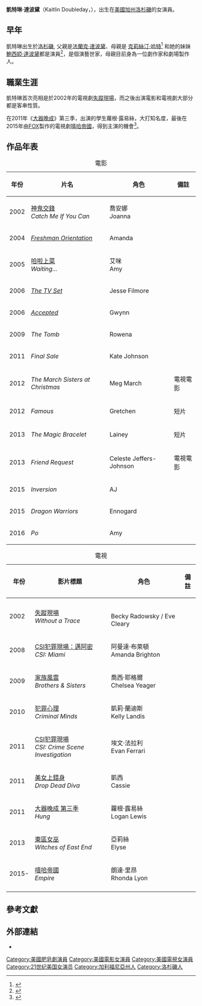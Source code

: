 {{藝人
| 姓名 = 凱特琳·達波黛
| 英文名 =Kaitlin Doubleday
| 外文名 =Kaitlin Janette Doubleday<br>凱特琳·珍妮特·達波黛
| 類型 = 女演員
| image = Kaitlin Doubleday (26335979012).jpg
| imagesize= 
| caption    = 
| 國籍 = {{USA}}
| 綽号 = 
| 籍貫 =
| 出生日期 = {{Birth_date_and_age|1984|7|19}}
| 出生地點 = {{USA}}[[加州|加州]][[洛杉磯|洛杉磯]]
| 逝世日期 =
| 逝世地點 =
| 父母 = 
| 教育程度 = 
| 宗教信仰 = 
| 配偶 = 
| 出道作 = [[失蹤現場|失蹤現場]]
| 出道日期 =
| 代表作 = [[大器晚成_(美國電視劇)|大器晚成]] 第三季
| 活躍年代 = 2002年至今
| 唱片公司 =
| 經紀公司 =
| 網站 = 
| IMDb = 1291974
| 電視節目 =
| 舞臺劇 = 
| 書籍 =
| academyawards = 
| goldenglobeawards=
| baftaawards=
| emmyawards=
| sagawards=
| awards=
}}
{{中文譯名
| putonghua  = 凯瑟琳·道布尔迪
| taiwan     = 凱琳·達波黛
| cantonese  = 
|}}

'''凱特琳·達波黛'''（Kaitlin Doubleday，{{bd|1984年|7月19日|||catIdx=H}}），出生在[[美國|美國]][[加州|加州]][[洛杉磯|洛杉磯]]的女演員。

== 早年 ==
凱特琳出生於[[洛杉磯|洛杉磯]], 父親是[[法蘭克·達波黛|法蘭克·達波黛]]、母親是 [[克莉絲汀·哈特|克莉絲汀·哈特]]<ref name=tvg>{{cite web|url=http://www.tvguide.com/celebrities/kaitlin-doubleday/bio/248734|title=Kaitlin Doubleday|work=TV Guide|accessdate=11 January 2015|archive-date=2019-06-01|archive-url=https://web.archive.org/web/20190601201213/https://www.tvguide.com/celebrities/kaitlin-doubleday/bio/248734/}}</ref> 和她的妹妹[[鮑西婭·達波黛|鮑西婭·達波黛]]都是演員<ref name="TorontoStar">{{Cite news | last = Ouzounian | first = Richard | title = Portia Doubleday: Michael Cera's transformer | newspaper = [[Toronto_Star|Toronto Star]] | location = [[Toronto|Toronto]] | date = January 5, 2010 | url = http://www.thestar.com/entertainment/movies/article/745966--portia-doubleday-michael-cera-s-transformer | accessdate = January 7, 2010 | archive-date = 2012-10-19 | archive-url = https://web.archive.org/web/20121019175604/http://www.thestar.com/entertainment/movies/article/745966--portia-doubleday-michael-cera-s-transformer | dead-url = no }}</ref>，是個演藝世家，母親目前身為一位劇作家和劇場製作人。
== 職業生涯 ==
凱特琳首次亮相是於2002年的電視劇[[失蹤現場|失蹤現場]]，而之後出演電影和電視劇大部分都是客串性質。

在2011年《[[大器晚成_(美國電視劇)|大器晚成]]》第三季，出演的學生蘿根·露易絲，大打知名度，最後在2015年由[[福斯國際電視網|FOX]]製作的電視劇[[嘻哈帝國|嘻哈帝國]]，得到主演的機會<ref>{{cite web|url=http://deadline.com/2014/03/kaitlin-doubleday-joins-fox-drama-pilot-empire-regina-hall-in-fxs-married-697294/|title=Kaitlin Doubleday Joins Fox Drama Pilot ‘Empire'; Regina Hall In FX’s ‘Married’|author=The Deadline Team|work=Deadline|accessdate=11 January 2015|archive-date=2015-08-16|archive-url=https://web.archive.org/web/20150816044820/http://deadline.com/2014/03/kaitlin-doubleday-joins-fox-drama-pilot-empire-regina-hall-in-fxs-married-697294/|dead-url=no}}</ref>。

== 作品年表 ==
{| class="wikitable sortable"
|+電影
|-
! 年份
! 片名
! 角色
! class="unsortable" | 備註
|-
| 2002
| [[神鬼交鋒|神鬼交鋒]]<br />''Catch Me If You Can''
| 喬安娜<br />Joanna
|
|-
| 2004
| ''[[Freshman_Orientation_(film)|Freshman Orientation]]''
| Amanda
|
|-
| 2005
|  [[哈啦上菜|哈啦上菜]]<br />''Waiting...''
| 艾咪<br />Amy
|
|-
| 2006
| ''[[The_TV_Set|The TV Set]]''
| Jesse Filmore
|
|-
| 2006
| ''[[Accepted|Accepted]]''
| Gwynn
|
|-
| 2009
| ''The Tomb''
| Rowena
|
|-
| 2011
| ''Final Sale''
| Kate Johnson
|
|-
| 2012
| ''The March Sisters at Christmas''
| Meg March
|電視電影
|-
| 2012
| ''Famous''
| Gretchen
|短片
|-
| 2013
| ''The Magic Bracelet''
| Lainey
|短片
|-
| 2013
| ''Friend Request''
| Celeste Jeffers-Johnson
|電視電影
|-
| 2015
| ''Inversion''
| AJ
| 
|-
| 2015
| ''Dragon Warriors''
| Ennogard
| 
|-
| 2016
| ''Po''
| Amy
| 
|}

{| class="wikitable sortable"
|+電視
|-
! 年份
! 影片標題
! 角色
! class="unsortable" | 備註
|-
| 2002
| [[失蹤現場|失蹤現場]]<br />''Without a Trace''
| <br />Becky Radowsky / Eve Cleary
| 
|-
| 2008
| [[CSI犯罪現場：邁阿密|CSI犯罪現場：邁阿密]]<br />''CSI: Miami''
| 阿曼達·布萊頓<br />Amanda Brighton
| 
|-
| 2009
| [[家族風雲|家族風雲]]<br />''Brothers & Sisters''
| 喬西·耶格爾<br />Chelsea Yeager
|
|-
| 2010
| [[犯罪心理|犯罪心理]]<br />''Criminal Minds''
| 凱莉·蘭迪斯<br />Kelly Landis
|
|-
| 2011
| [[CSI犯罪現場|CSI犯罪現場]]<br />''CSI: Crime Scene Investigation''
| 埃文·法拉利<br />Evan Ferrari
| 
|-
| 2011
| [[美女上錯身|美女上錯身]]<br />''Drop Dead Diva''
| 凱西<br />Cassie
| 
|-
| 2011
| [[大器晚成_(美國電視劇)|大器晚成 第三季]]<br />''Hung''
| 蘿根·露易絲<br />Logan Lewis
| 
|-
| 2013
| [[東區女巫|東區女巫]]<br />''Witches of East End''
| 亞莉絲<br />Elyse
| 
|-
| 2015-
| [[嘻哈帝國|嘻哈帝國]]<br />''Empire''
| 朗達·里昂<br />Rhonda Lyon
| 
|-
|}
== 參考文獻 ==
{{reflist}}
<div class="references-small; references-2column" >
<references />
</div>

== 外部連結 ==
{{commons|Kaitlin Doubleday}}
* {{imdb name|id=1291974}}

{{Authority control}}
{{DEFAULTSORT: Doubleday, Kaitlin}}
[[Category:美國肥皂劇演員|Category:美國肥皂劇演員]]
[[Category:美國電影女演員|Category:美國電影女演員]]
[[Category:美國電視女演員|Category:美國電視女演員]]
[[Category:21世纪美国女演员|Category:21世纪美国女演员]]
[[Category:加利福尼亞州人|Category:加利福尼亞州人]]
[[Category:洛杉磯人|Category:洛杉磯人]]